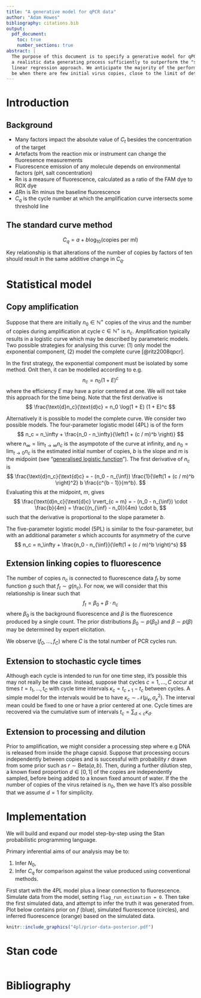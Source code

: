 ```yaml
---
title: "A generative model for qPCR data"
author: "Adam Howes"
bibliography: citations.bib
output:
  pdf_document:
    toc: true
    number_sections: true
abstract: |
  The purpose of this document is to specify a generative model for qPCR data which captures
  a realistic data generating process sufficiently to outperform the "standard curve" simple
  linear regression approach. We anticipate the majority of the performance benefit will
  be when there are few initial virus copies, close to the limit of detection (LOD).
---
```


\newpage

# Introduction

<!-- * https://www.degruyter.com/document/doi/10.2202/1544-6115.1427/pdf -->
<!-- * https://sfamjournals.onlinelibrary.wiley.com/doi/epdf/10.1111/jam.14309 -->
<!-- * https://link.springer.com/content/pdf/10.1007/s00217-007-0683-z.pdf -->
<!-- * https://onlinelibrary.wiley.com/doi/epdf/10.1002/edn3.29 -->

## Background

<!-- https://www.thermofisher.com/content/dam/LifeTech/Documents/PDFs/PG1503-PJ9169-CO019879-Re-brand-Real-Time-PCR-Understanding-Ct-Value-Americas-FHR.pdf -->
<!-- https://www.gene-quantification.de/miqe-webinar-short-transcript.pdf -->

* Many factors impact the absolute value of $C_t$ besides the concentration of the target
* Artefacts from the reaction mix or instrument can change the fluoresence measurements
* Fluorescence emission of any molecule depends on environmental factors (pH, salt concentration)
* Rn is a measure of fluorescence, calculated as a ratio of the FAM dye to ROX dye
* $\Delta$Rn is Rn minus the baseline fluorescence
* $C_q$ is the cycle number at which the amplification curve intersects some threshold line

## The standard curve method

$$
C_q = a + b\log_{10}(\text{copies per ml})
$$

Key relationship is that alterations of the number of copies by factors of ten should result in the same additive change in $C_q$.

# Statistical model

<!-- [TODO: Let $i$ index the well position and add indexes for other relevant features (e.g. treatment)] -->

## Copy amplification

Suppose that there are initially $n_0 \in \mathbb{N}^+$ copies of the virus and the number of copies during amplification at cycle $c \in \mathbb{N}^+$ is $n_c$.
Amplification typically results in a logistic curve which may be described by parameteric models.
Two possible strategies for analysing this curve: (1) only model the exponential component, (2) model the complete curve [@ritz2008qpcr].

In the first strategy, the exponential component must be isolated by some method.
Onlt then, it can be modelled according to e.g.
$$
n_c = n_0 (1 + E)^c
$$
where the efficiency $E$ may have a prior centered at one.
We will not take this approach for the time being.
Note that the first derivative is
$$
\frac{\text{d}n_c}{\text{d}c} = n_0 \log(1 + E) (1 + E)^c
$$



Alternatively it is possible to model the complete curve.
We consider two possible models.
The four-parameter logistic model (4PL) is of the form
$$
n_c = n_\infty + \frac{n_0 - n_\infty}{\left(1 + (c / m)^b \right)}
$$
where $n_\infty = \lim_{t \to \infty} n_c$ is the asympotote of the curve at infinity, and $n_0 = \lim_{t \to 0} n_c$ is the estimated initial number of copies, $b$ is the slope and $m$ is the midpoint (see "[generalised logistic function](https://en.wikipedia.org/wiki/Generalised_logistic_function)").
The first derivative of $n_c$ is
$$
\frac{\text{d}n_c}{\text{d}c} = - (n_0 - n_{\inf}) \frac{1}{\left(1 + (c / m)^b \right)^2} b \frac{c^{b - 1}}{m^b}.
$$
Evaluating this at the midpoint, $m$, gives
$$
\frac{\text{d}n_c}{\text{d}c} \rvert_{c = m} = - (n_0 - n_{\inf}) \cdot \frac{b}{4m} = \frac{(n_{\inf} - n_0)}{4m} \cdot b,
$$
such that the derivative is proportional to the slope parameter $b$.
<!-- TODO: Connect this up to the efficiency $E$. -->
<!-- Next step is to answer in which section of the logistic curve does it look like the exponential? -->

The five-parameter logistic model (5PL) is similar to the four-parameter, but with an additional parameter $s$ which accounts for asymmetry of the curve
$$
n_c = n_\infty + \frac{n_0 - n_{\inf}}{\left(1 + (c / m)^b \right)^s}
$$

## Extension linking copies to fluorescence

The number of copies $n_c$ is connected to fluorescence data $f_t$ by some function $g$ such that $f_t \sim g(n_c)$.
For now, we will consider that this relationship is linear such that
$$
f_t = \beta_0 + \beta \cdot n_c 
$$
where $\beta_0$ is the background fluorescence and $\beta$ is the fluorescence produced by a single count.
The prior distributions $\beta_0 \sim p(\beta_0)$ and $\beta \sim p(\beta)$ may be determined by expert elicitation.

We observe $(f_0, \ldots, f_C)$ where $C$ is the total number of PCR cycles run.

## Extension to stochastic cycle times

Although each cycle is intended to run for one time step, it's possible this may not really be the case.
Instead, suppose that cycles $c = 1, \dots, C$ occur at times $t = t_1, \ldots, t_C$ with cycle time intervals $\kappa_c = t_{c + 1} - t_c$ between cycles.
A simple model for the intervals would be to have $\kappa_c \sim \mathcal{N}(\mu_\kappa, {\sigma_\kappa}^2)$.
The interval mean could be fixed to one or have a prior centered at one.
Cycle times are recovered via the cumulative sum of intervals $t_c = \sum_{d < c} \kappa_d$.

## Extension to processing and dilution

<!-- [TODO: Diagram of processing and dilution] -->

Prior to amplification, we might consider a processing step where e.g DNA is released from inside the phage capsid.
Suppose that processing occurs independently between copies and is successful with probability $r$ drawn from some prior such as $r \sim \text{Beta}(a, b)$.
Then, during a further dilution step, a known fixed proportion $d \in [0, 1]$ of the copies are independently sampled, before being added to a known fixed amount of water.
<!-- [TODO: How to include the water in the model] -->
If the the number of copies of the virus retained is $n_0$, then we have
\begin{align}
r &\sim \text{Beta}(a, b), \\
n_0 &\sim \text{Binomial}(N_0, r d).
\end{align}
It's also possible that we assume $d = 1$ for simplicity. 

# Implementation

We will build and expand our model step-by-step using the Stan probabilistic programming language.

Primary inferential aims of our analysis may be to:

1. Infer $N_0$,
2. Infer $C_q$ for comparison against the value produced using conventional methods.

First start with the 4PL model plus a linear connection to fluorescence.
Simulate data from the model, setting `flag_run_estimation = 0`.
Then take the first simulated data, and attempt to infer the truth it was generated from.
Plot below contains prior on $f$ (blue), simulated fluorescence (circles), and inferred fluorescence (orange) based on the simulated data.

```r
knitr::include_graphics("4pl/prior-data-posterior.pdf")
```

# Stan code

```stan
```

# Bibliography 
